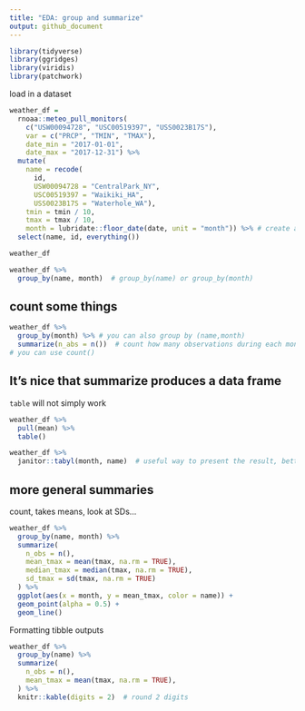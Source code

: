 ```yaml
---
title: "EDA: group and summarize"
output: github_document
---
```



```r
library(tidyverse)
library(ggridges)
library(viridis)
library(patchwork)
```

load in a dataset
```r
weather_df =  
  rnoaa::meteo_pull_monitors(
    c("USW00094728", "USC00519397", "USS0023B17S"),
    var = c("PRCP", "TMIN", "TMAX"), 
    date_min = "2017-01-01",
    date_max = "2017-12-31") %>%
  mutate(
    name = recode(
      id, 
      USW00094728 = "CentralPark_NY", 
      USC00519397 = "Waikiki_HA",
      USS0023B17S = "Waterhole_WA"),
    tmin = tmin / 10,
    tmax = tmax / 10,
    month = lubridate::floor_date(date, unit = "month")) %>% # create a new column "month" that round down the date to the first day of the week
  select(name, id, everything())
```
```r
weather_df
```
```r
weather_df %>% 
  group_by(name, month)  # group_by(name) or group_by(month)
```
## count some things 
```r
weather_df %>% 
  group_by(month) %>% # you can also group by (name,month)
  summarize(n_abs = n())  # count how many observations during each month
# you can use count()
```
## It's nice that summarize produces a data frame
`table` will not simply work
```r
weather_df %>% 
  pull(mean) %>% 
  table()
```
```r
weather_df %>% 
  janitor::tabyl(month, name)  # useful way to present the result, better than table()
```

## more general summaries
count, takes means, look at SDs...
```r
weather_df %>% 
  group_by(name, month) %>% 
  summarize(
    n_obs = n(),
    mean_tmax = mean(tmax, na.rm = TRUE),
    median_tmax = median(tmax, na.rm = TRUE),
    sd_tmax = sd(tmax, na.rm = TRUE)
  ) %>% 
  ggplot(aes(x = month, y = mean_tmax, color = name)) + 
  geom_point(alpha = 0.5) + 
  geom_line()
```
Formatting tibble outputs
```r
weather_df %>%
  group_by(name) %>% 
  summarize(
    n_obs = n(),
    mean_tmax = mean(tmax, na.rm = TRUE),
  ) %>%
  knitr::kable(digits = 2)  # round 2 digits
```




